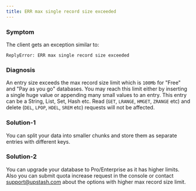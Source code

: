 ```yaml
---
title: ERR max single record size exceeded
---
```


### Symptom

The client gets an exception similar to:

```
ReplyError: ERR max single record size exceeded
```

### Diagnosis

An entry size exceeds the max record size limit which is `100Mb` for "Free" and
"Pay as you go" databases. You may reach this limit either by inserting a single
huge value or appending many small values to an entry. This entry can be a
String, List, Set, Hash etc. Read (`GET`, `LRANGE`, `HMGET`, `ZRANGE` etc) and
delete (`DEL`, `LPOP`, `HDEL`, `SREM` etc) requests will not be affected.

### Solution-1

You can split your data into smaller chunks and store them as separate entries
with different keys.

### Solution-2

You can upgrade your database to Pro/Enterprise as it has higher limits. Also
you can submit quota increase request in the console or contact
support@upstash.com about the options with higher max record size limit.

